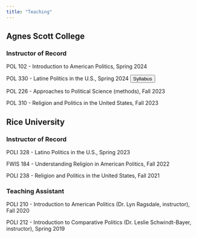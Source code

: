 ```yaml
---
title: "Teaching"
---
```


## Agnes Scott College

### Instructor of Record

POL 102 - Introduction to American Politics, Spring 2024

POL 330 - Latine Politics in the U.S., Spring 2024 [<button class="btn btn-primary  btn-sm" type="button">Syllabus</button>](files/POL330_Spring24.pdf){target="_blank"}

POL 226 - Approaches to Political Science (methods), Fall 2023

POL 310 - Religion and Politics in the United States, Fall 2023


## Rice University

### Instructor of Record

POLI 328 - Latino Politics in the U.S., Spring 2023

FWIS 184 - Understanding Religion in American Politics, Fall 2022

POLI 238 - Religion and Politics in the United States, Fall 2021


### Teaching Assistant

POLI 210 - Introduction to American Politics (Dr. Lyn Ragsdale, instructor), Fall 2020

POLI 212 - Introduction to Comparative Politics (Dr. Leslie Schwindt-Bayer, instructor), Spring 2019
